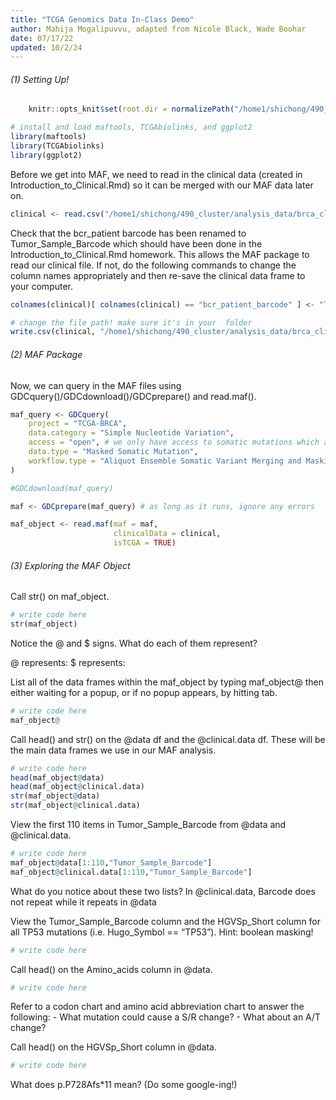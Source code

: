 ```yaml
---
title: "TCGA Genomics Data In-Class Demo"
author: Mahija Mogalipuvvu, adapted from Nicole Black, Wade Boohar
date: 07/17/22
updated: 10/2/24
---
```


###### (1) Setting Up! 

```r
    knitr::opts_knit$set(root.dir = normalizePath("/home1/shichong/490_cluster/analysis_data")) 
```

```r
# install and load maftools, TCGAbiolinks, and ggplot2
library(maftools)
library(TCGAbiolinks)
library(ggplot2)
```

Before we get into MAF, we need to read in the clinical data (created in Introduction_to_Clinical.Rmd) so it can be merged with our MAF data later on.

```r
clinical <- read.csv("/home1/shichong/490_cluster/analysis_data/brca_clinical_data.csv")
```

Check that the bcr_patient barcode has been renamed to Tumor_Sample_Barcode which should have been done in the Introduction_to_Clinical.Rmd homework. This allows the MAF package to read our clinical file. If not, do the following commands to change the column names appropriately and then re-save the clinical data frame to your computer. 


```r
colnames(clinical)[ colnames(clinical) == "bcr_patient_barcode" ] <- "Tumor_Sample_Barcode"

# change the file path! make sure it's in your  folder
write.csv(clinical, "/home1/shichong/490_cluster/analysis_data/brca_clinical_data.csv", row.names = FALSE)
```

###### (2) MAF Package

Now, we can query in the MAF files using GDCquery()/GDCdownload()/GDCprepare() and read.maf(). 

```r
maf_query <- GDCquery(
    project = "TCGA-BRCA", 
    data.category = "Simple Nucleotide Variation", 
    access = "open", # we only have access to somatic mutations which are open access
    data.type = "Masked Somatic Mutation", 
    workflow.type = "Aliquot Ensemble Somatic Variant Merging and Masking"
)

#GDCdownload(maf_query)

maf <- GDCprepare(maf_query) # as long as it runs, ignore any errors

maf_object <- read.maf(maf = maf, 
                       clinicalData = clinical,
                       isTCGA = TRUE)
```

###### (3) Exploring the MAF Object

Call str() on maf_object.

```r
# write code here
str(maf_object)
```

Notice the @ and $ signs. What do each of them represent?

  @ represents:
  $ represents:
  
List all of the data frames within the maf_object by typing maf_object@ then either waiting for a popup, or if no popup appears, by hitting tab.

```r
# write code here
maf_object@
```

Call head() and str() on the @data df and the @clinical.data df. These will be the main data frames we use in our MAF analysis.

```r
# write code here
head(maf_object@data)
head(maf_object@clinical.data)
str(maf_object@data)
str(maf_object@clinical.data)

```

View the first 110 items in Tumor_Sample_Barcode from @data and @clinical.data.

```r
# write code here
maf_object@data[1:110,"Tumor_Sample_Barcode"]
maf_object@clinical.data[1:110,"Tumor_Sample_Barcode"]
```

What do you notice about these two lists?
In @clinical.data, Barcode does not repeat while it repeats in @data


View the Tumor_Sample_Barcode column and the HGVSp_Short column for all TP53 mutations (i.e. Hugo_Symbol == "TP53"). Hint: boolean masking!

```r
# write code here
```

Call head() on the Amino_acids column in @data.

```r
# write code here
```
Refer to a codon chart and amino acid abbreviation chart to answer the following:
 - What mutation could cause a S/R change?
 - What about an A/T change?

Call head() on the HGVSp_Short column in @data.

```r
# write code here
```

What does p.P728Afs*11 mean? (Do some google-ing!)

